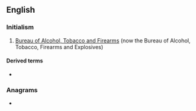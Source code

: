==English==

===Initialism===
{{rfc-header|Initialism}}
{{head|en|initialism}}
# {{lb|en|US}} [[w:Bureau of Alcohol, Tobacco and Firearms|Bureau of Alcohol, Tobacco and Firearms]] (now the Bureau of Alcohol, Tobacco, Firearms and Explosives)

====Derived terms====
* {{l|en|BATFE}}

===Anagrams===
* {{anagrams|en|baft}}
